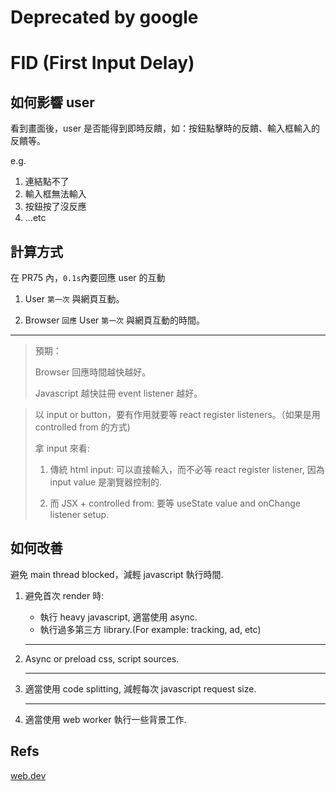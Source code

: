 # Deprecated by google

# FID (First Input Delay)

## 如何影響 user

看到畫面後，user 是否能得到即時反饋，如：按鈕點擊時的反饋、輸入框輸入的反饋等。

e.g. 
  1. 連結點不了
  2. 輸入框無法輸入
  3. 按鈕按了沒反應
  4. ...etc

## 計算方式

  在 PR75 內，`0.1s`內要回應 user 的互動

  1. User `第一次` 與網頁互動。

  2. Browser `回應` User `第一次` 與網頁互動的時間。

  ---

  > 預期：
  >
  > Browser 回應時間越快越好。
  > 
  > Javascript 越快註冊 event listener 越好。


  > 以 input or button，要有作用就要等 react register listeners。（如果是用 controlled from 的方式)
  >
  > 拿 input 來看:
  >
  > 1. 傳統 html input: 可以直接輸入，而不必等 react register listener, 因為 input value 是瀏覽器控制的.
  > 
  > 2. 而 JSX + controlled from: 要等 useState value and onChange listener setup.


## 如何改善

避免 main thread blocked，減輕 javascript 執行時間.

1. 避免首次 render 時:
    * 執行 heavy javascript, 適當使用 async.
    * 執行過多第三方 library.(For example: tracking, ad, etc)

    ---

2. Async or preload css, script sources.

    ---

3. 適當使用 code splitting, 減輕每次 javascript request size.

    ---

4. 適當使用 web worker 執行一些背景工作.

## Refs

[web.dev](https://web.dev/articles/fid?hl=zh-tw)
